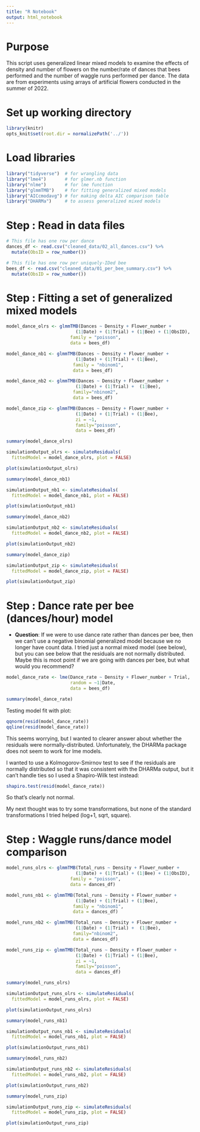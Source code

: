 ```yaml
---
title: "R Notebook"
output: html_notebook
---
```


# Purpose

This script uses generalized linear mixed models to examine the effects of density and number of flowers on the number/rate of dances that bees performed and the number of waggle runs performed per dance. The data are from experiments using arrays of artificial flowers conducted in the summer of 2022.


# Set up working directory

```r
library(knitr) 
opts_knit$set(root.dir = normalizePath('../'))
```


# Load libraries

```r
library("tidyverse")  # for wrangling data
library("lme4")       # for glmer.nb function
library("nlme")       # for lme function
library("glmmTMB")    # for fitting generalized mixed models
library("AICcmodavg") # for making delta AIC comparison table
library("DHARMa")     # to assess generalized mixed models
```


# Step : Read in data files

```r
# This file has one row per dance
dances_df <- read.csv("cleaned_data/02_all_dances.csv") %>%
  mutate(ObsID = row_number())

# This file has one row per uniquely-IDed bee
bees_df <- read.csv("cleaned_data/01_per_bee_summary.csv") %>%
  mutate(ObsID = row_number())

```


# Step : Fitting a set of generalized mixed models

```r
model_dance_olrs <- glmmTMB(Dances ~ Density + Flower_number +
                          (1|Date) + (1|Trial) + (1|Bee) + (1|ObsID),
                        family = "poisson", 
                        data = bees_df)

model_dance_nb1 <- glmmTMB(Dances ~ Density + Flower_number + 
                          (1|Date) + (1|Trial) + (1|Bee), 
                         family = "nbinom1", 
                         data = bees_df)

model_dance_nb2 <- glmmTMB(Dances ~ Density + Flower_number + 
                          (1|Date) + (1|Trial) +  (1|Bee), 
                         family="nbinom2", 
                         data = bees_df)

model_dance_zip <- glmmTMB(Dances ~ Density + Flower_number + 
                          (1|Date) + (1|Trial) + (1|Bee),  
                          zi = ~1,
                          family="poisson", 
                          data = bees_df)
```

```r
summary(model_dance_olrs)
```

```r
simulationOutput_olrs <- simulateResiduals(
  fittedModel = model_dance_olrs, plot = FALSE)

plot(simulationOutput_olrs)
```


```r
summary(model_dance_nb1)
```

```r
simulationOutput_nb1 <- simulateResiduals(
  fittedModel = model_dance_nb1, plot = FALSE)

plot(simulationOutput_nb1)
```

```r
summary(model_dance_nb2)
```

```r
simulationOutput_nb2 <- simulateResiduals(
  fittedModel = model_dance_nb2, plot = FALSE)

plot(simulationOutput_nb2)
```

```r
summary(model_dance_zip)
```

```r
simulationOutput_zip <- simulateResiduals(
  fittedModel = model_dance_zip, plot = FALSE)

plot(simulationOutput_zip)
```


# Step : Dance rate per bee (dances/hour) model

* __Question__: If we were to use dance rate rather than dances per bee, then we can't use a negative binomial generalized model because we no longer have count data. I tried just a normal mixed model (see below), but you can see below that the residuals are not normally distributed. Maybe this is moot point if we are going with dances per bee, but what would you recommend?

```r
model_dance_rate <- lme(Dance_rate ~ Density + Flower_number + Trial,
                        random = ~1|Date,
                        data = bees_df)

summary(model_dance_rate)
```

Testing model fit with plot:

```r
qqnorm(resid(model_dance_rate))
qqline(resid(model_dance_rate))
```
This seems worrying, but I wanted to clearer answer about whether the residuals were normally-distributed. Unfortunately, the DHARMa package does not seem to work for lme models.

I wanted to use a Kolmogorov-Smirnov test to see if the residuals are normally distributed so that it was consistent with the DHARMa output, but it can't handle ties so I used a Shapiro-Wilk test instead:

```r
shapiro.test(resid(model_dance_rate))
```

So that's clearly not normal.

My next thought was to try some transformations, but none of the standard transformations I tried helped (log+1, sqrt, square).


# Step : Waggle runs/dance model comparison

```r
model_runs_olrs <- glmmTMB(Total_runs ~ Density + Flower_number +
                          (1|Date) + (1|Trial) + (1|Bee) + (1|ObsID),
                        family = "poisson", 
                        data = dances_df)

model_runs_nb1 <- glmmTMB(Total_runs ~ Density + Flower_number + 
                          (1|Date) + (1|Trial) + (1|Bee), 
                         family = "nbinom1", 
                         data = dances_df)

model_runs_nb2 <- glmmTMB(Total_runs ~ Density + Flower_number + 
                          (1|Date) + (1|Trial) +  (1|Bee), 
                         family="nbinom2", 
                         data = dances_df)

model_runs_zip <- glmmTMB(Total_runs ~ Density + Flower_number + 
                          (1|Date) + (1|Trial) + (1|Bee),  
                          zi = ~1,
                          family="poisson", 
                          data = dances_df)
```

```r
summary(model_runs_olrs)
```

```r
simulationOutput_runs_olrs <- simulateResiduals(
  fittedModel = model_runs_olrs, plot = FALSE)

plot(simulationOutput_runs_olrs)
```

```r
summary(model_runs_nb1)
```

```r
simulationOutput_runs_nb1 <- simulateResiduals(
  fittedModel = model_runs_nb1, plot = FALSE)

plot(simulationOutput_runs_nb1)
```

```r
summary(model_runs_nb2)
```

```r
simulationOutput_runs_nb2 <- simulateResiduals(
  fittedModel = model_runs_nb2, plot = FALSE)

plot(simulationOutput_runs_nb2)
```

```r
summary(model_runs_zip)
```

```r
simulationOutput_runs_zip <- simulateResiduals(
  fittedModel = model_runs_zip, plot = FALSE)

plot(simulationOutput_runs_zip)
```